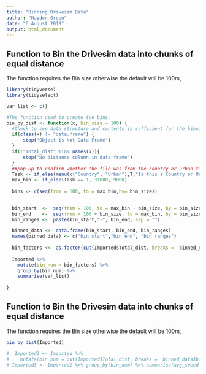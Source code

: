 ```yaml
---
title: "Binning Drivesim Data"
author: "Hayden Green"
date: "6 August 2018"
output: html_document
---
```


## Function to Bin the Drivesim data into chunks of equal distance
  The function requires the Bin size otherwise the default will be 100m,


```r
library(tidyverse)
library(tidyselect)

var_list <- c()

#The function used to create the bins, 
bin_by_dist <- function(x, bin_size = 100) {
  #Check to see data structure and contents is sufficient for the binning function. 
  if(class(x) != "data.frame") {
      stop("Object is Not Data Frame")
  }
  if(!"Total_dist" %in% names(x)){
      stop("No distance column in data frame")
  }
  ##pop up to confirm whether the file was from the country or urban task. 
  Task <- if_else(menu(c("Country", "Urban"),T,"Is this a Country or Urban scenario?") == 1, 1, 2)
  max_bin <- if_else(Task == 1, 31000, 9000)
  
  bins <- c(seq(from = 100, to = max_bin,by= bin_size))

  
  bin_start  <-  seq(from = 100, to = max_bin - bin_size, by = bin_size)
  bin_end    <-  seq(from = 100 + bin_size, to = max_bin, by = bin_size)
  bin_ranges <-  paste(bin_start,"-", bin_end, sep = "")

  binned_data <<- data.frame(bin_start, bin_end, bin_ranges)
  names(binned_data) <- c("bin_start","bin_end", "bin_ranges")
  
  bin_factors <<- as.factor(cut(Imported$Total_dist, breaks =  binned_data$bin_start, labels = FALSE))
  
  Imported %>% 
    mutate(bin_num = bin_factors) %>%
    group_by(bin_num) %>% 
    summarise(var_list)
  
}
```

## Function to Bin the Drivesim data into chunks of equal distance
  The function requires the Bin size otherwise the default will be 100m, 

```r

bin_by_dist(Imported)


```


```r
#  Imported2 <- Imported %>% 
#    mutate(bin_num = cut(Imported$Total_dist, breaks =  binned_data$bin_start, labels = FALSE))
# Imported3 <- Imported2 %>% group_by(bin_num) %>% summarise(avg_speed = mean(Speed))

```

